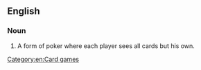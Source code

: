 ==English==
{{wikipedia}}

===Noun===
{{en-noun|head=[[Indian]] [[poker]]|-}}

# A form of poker where each player sees all cards but his own. 

[[Category:en:Card games]]